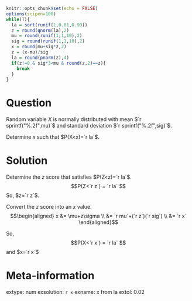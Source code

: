 ```r
knitr::opts_chunk$set(echo = FALSE)
options(scipen=100)
while(T){
  la = sort(runif(1,0.01,0.99))
  z = round(qnorm(la),2)
  mu = round(runif(1,1,10),2)
  sig = round(runif(1,1,10),2)
  x = round(mu+sig*z,2)
  z = (x-mu)/sig
  la = round(pnorm(z),4)
  if(z!=0 & sig*3<mu & round(z,2)==z){
    break
  }
}
```

Question
========

Random variable $X$ is normally distributed with mean $`r sprintf("%.2f",mu)`$ and standard deviation $`r sprintf("%.2f",sig)`$.

Determine $x$ such that $P(X<x)=`r la`$.


Solution
========

Determine the $z$ score that satisfies $P(Z<z)=`r la`$.
$$P(Z<`r z`) = `r la` $$
So, $z=`r z`$.

Convert the $z$ score into an $x$ value.
$$\begin{aligned}
x &= \mu+z\sigma \\
&= `r mu`+(`r z`)(`r sig`) \\
&= `r x` 
\end{aligned}$$

So,
$$P(X<`r x`) = `r la` $$
and $x=`r x`$


Meta-information
================
extype: num
exsolution: `r x`
exname: x from la
extol: 0.02
